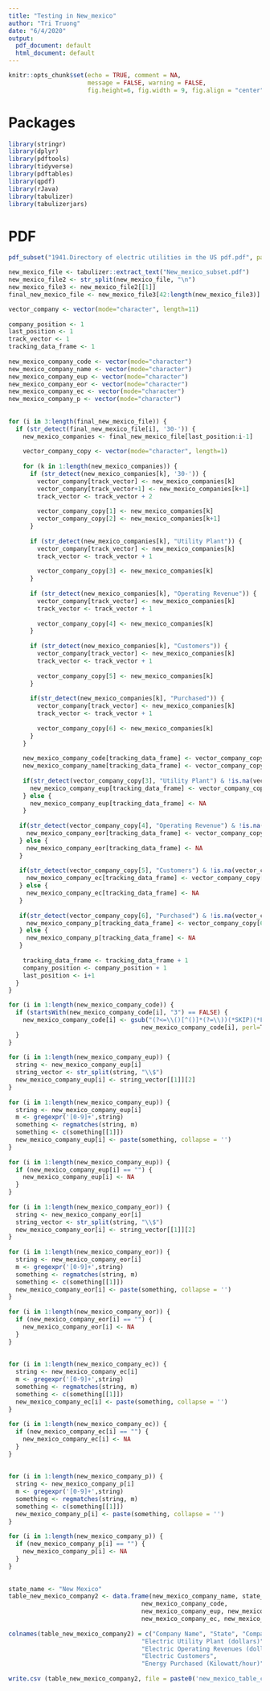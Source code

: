 ```yaml
---     
title: "Testing in New_mexico"     
author: "Tri Truong"     
date: "6/4/2020"     
output:      
  pdf_document: default     
  html_document: default     
---     
```

      
```r
knitr::opts_chunk$set(echo = TRUE, comment = NA,      
                      message = FALSE, warning = FALSE,     
                      fig.height=6, fig.width = 9, fig.align = "center")     
```     
      
# Packages     
      
```r
library(stringr)     
library(dplyr)     
library(pdftools)     
library(tidyverse)     
library(pdftables)     
library(qpdf)     
library(rJava)     
library(tabulizer)     
library(tabulizerjars)     
```     
      
# PDF     
      
```r
pdf_subset("1941.Directory of electric utilities in the US pdf.pdf", page= 606:611, output= "New_mexico_subset.pdf")     
```     
      
      
```r
new_mexico_file <- tabulizer::extract_text("New_mexico_subset.pdf")     
new_mexico_file2 <- str_split(new_mexico_file, "\n")     
new_mexico_file3 <- new_mexico_file2[[1]]     
final_new_mexico_file <- new_mexico_file3[42:length(new_mexico_file3)]     
```     
  
     
      
```r
vector_company <- vector(mode="character", length=11)     
      
company_position <- 1     
last_position <- 1     
track_vector <- 1     
tracking_data_frame <- 1     
      
new_mexico_company_code <- vector(mode="character")     
new_mexico_company_name <- vector(mode="character")     
new_mexico_company_eup <- vector(mode="character")     
new_mexico_company_eor <- vector(mode="character")     
new_mexico_company_ec <- vector(mode="character")     
new_mexico_company_p <- vector(mode="character")     
      
      
for (i in 3:length(final_new_mexico_file)) {     
  if (str_detect(final_new_mexico_file[i], '30-')) {     
    new_mexico_companies <- final_new_mexico_file[last_position:i-1]     
         
    vector_company_copy <- vector(mode="character", length=1)     
         
    for (k in 1:length(new_mexico_companies)) {     
      if (str_detect(new_mexico_companies[k], '30-')) {     
        vector_company[track_vector] <- new_mexico_companies[k]     
        vector_company[track_vector+1] <- new_mexico_companies[k+1]     
        track_vector <- track_vector + 2     
             
        vector_company_copy[1] <- new_mexico_companies[k]     
        vector_company_copy[2] <- new_mexico_companies[k+1]     
      }     
           
      if (str_detect(new_mexico_companies[k], "Utility Plant")) {     
        vector_company[track_vector] <- new_mexico_companies[k]     
        track_vector <- track_vector + 1     
             
        vector_company_copy[3] <- new_mexico_companies[k]     
      }     
           
      if (str_detect(new_mexico_companies[k], "Operating Revenue")) {     
        vector_company[track_vector] <- new_mexico_companies[k]     
        track_vector <- track_vector + 1     
             
        vector_company_copy[4] <- new_mexico_companies[k]     
      }     
           
      if (str_detect(new_mexico_companies[k], "Customers")) {     
        vector_company[track_vector] <- new_mexico_companies[k]     
        track_vector <- track_vector + 1     
             
        vector_company_copy[5] <- new_mexico_companies[k]     
      }     
           
      if(str_detect(new_mexico_companies[k], "Purchased")) {     
        vector_company[track_vector] <- new_mexico_companies[k]     
        track_vector <- track_vector + 1     
             
        vector_company_copy[6] <- new_mexico_companies[k]     
      }     
    }     
        
    new_mexico_company_code[tracking_data_frame] <- vector_company_copy[1]     
    new_mexico_company_name[tracking_data_frame] <- vector_company_copy[2]     
         
    if(str_detect(vector_company_copy[3], "Utility Plant") & !is.na(vector_company_copy[3])) {     
      new_mexico_company_eup[tracking_data_frame] <- vector_company_copy[3]     
    } else {     
      new_mexico_company_eup[tracking_data_frame] <- NA     
    }     
         
   if(str_detect(vector_company_copy[4], "Operating Revenue") & !is.na(vector_company_copy[4])) {     
     new_mexico_company_eor[tracking_data_frame] <- vector_company_copy[4]     
   } else {     
     new_mexico_company_eor[tracking_data_frame] <- NA     
   }     
      
   if(str_detect(vector_company_copy[5], "Customers") & !is.na(vector_company_copy[5])) {     
     new_mexico_company_ec[tracking_data_frame] <- vector_company_copy[5]     
   } else {     
     new_mexico_company_ec[tracking_data_frame] <- NA     
   }     
      
   if(str_detect(vector_company_copy[6], "Purchased") & !is.na(vector_company_copy[6])) {     
     new_mexico_company_p[tracking_data_frame] <- vector_company_copy[6]     
   } else {     
     new_mexico_company_p[tracking_data_frame] <- NA     
   }     
      
    tracking_data_frame <- tracking_data_frame + 1     
    company_position <- company_position + 1     
    last_position <- i+1     
  }     
}     
```     
      
      
```r
for (i in 1:length(new_mexico_company_code)) {     
  if (startsWith(new_mexico_company_code[i], "3") == FALSE) {     
    new_mexico_company_code[i] <- gsub("(?<=\\()[^()]*(?=\\))(*SKIP)(*F)|.", "",      
                                     new_mexico_company_code[i], perl=T)     
  }     
}     
      
for (i in 1:length(new_mexico_company_eup)) {     
  string <- new_mexico_company_eup[i]     
  string_vector <- str_split(string, "\\$")     
  new_mexico_company_eup[i] <- string_vector[[1]][2]     
}     
      
for (i in 1:length(new_mexico_company_eup)) {     
  string <- new_mexico_company_eup[i]     
  m <- gregexpr('[0-9]+',string)     
  something <- regmatches(string, m)     
  something <- c(something[[1]])     
  new_mexico_company_eup[i] <- paste(something, collapse = '')     
}     
      
for (i in 1:length(new_mexico_company_eup)) {     
  if (new_mexico_company_eup[i] == "") {     
    new_mexico_company_eup[i] <- NA     
  }     
}     
      
for (i in 1:length(new_mexico_company_eor)) {     
  string <- new_mexico_company_eor[i]     
  string_vector <- str_split(string, "\\$")     
  new_mexico_company_eor[i] <- string_vector[[1]][2]     
}     
      
for (i in 1:length(new_mexico_company_eor)) {     
  string <- new_mexico_company_eor[i]     
  m <- gregexpr('[0-9]+',string)     
  something <- regmatches(string, m)     
  something <- c(something[[1]])     
  new_mexico_company_eor[i] <- paste(something, collapse = '')     
}     
      
for (i in 1:length(new_mexico_company_eor)) {     
  if (new_mexico_company_eor[i] == "") {     
    new_mexico_company_eor[i] <- NA     
  }     
}     
      
      
for (i in 1:length(new_mexico_company_ec)) {     
  string <- new_mexico_company_ec[i]     
  m <- gregexpr('[0-9]+',string)     
  something <- regmatches(string, m)     
  something <- c(something[[1]])     
  new_mexico_company_ec[i] <- paste(something, collapse = '')     
}     
      
for (i in 1:length(new_mexico_company_ec)) {     
  if (new_mexico_company_ec[i] == "") {     
    new_mexico_company_ec[i] <- NA     
  }     
}     
      
      
for (i in 1:length(new_mexico_company_p)) {     
  string <- new_mexico_company_p[i]     
  m <- gregexpr('[0-9]+',string)     
  something <- regmatches(string, m)     
  something <- c(something[[1]])     
  new_mexico_company_p[i] <- paste(something, collapse = '')     
}     
      
for (i in 1:length(new_mexico_company_p)) {     
  if (new_mexico_company_p[i] == "") {     
    new_mexico_company_p[i] <- NA     
  }     
}     
      
      
state_name <- "New Mexico"     
table_new_mexico_company2 <- data.frame(new_mexico_company_name, state_name,      
                                     new_mexico_company_code,      
                                     new_mexico_company_eup, new_mexico_company_eor,     
                                     new_mexico_company_ec, new_mexico_company_p)     
      
colnames(table_new_mexico_company2) = c("Company Name", "State", "Company Code",      
                                     "Electric Utility Plant (dollars)",      
                                     "Electric Operating Revenues (dollars)",     
                                     "Electric Customers",      
                                     "Energy Purchased (Kilowatt/hour)")     
      
write.csv (table_new_mexico_company2, file = paste0('new_mexico_table_company_1941', '.csv'))     
```     
 
 